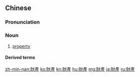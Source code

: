 {{also|財産|财产}}
==Chinese==
{{zh-forms|s=财产}}

===Pronunciation===
{{zh-pron
|m=cáichǎn
|c=coi4 caan2
|h=pfs=chhòi-sán
|mn=châi-sán
|cat=n
}}

===Noun===
{{zh-noun}}

# [[property]] {{zh-mw|m:筆}}

====Derived terms====
{{zh-der|財產保險|財產權|財產稅|財產性|私有財產}}

{{zh-cat|Intermediate}}

[[zh-min-nan:財產]]
[[ko:財產]]
[[kn:財產]]
[[hu:財產]]
[[mg:財產]]
[[ja:財產]]
[[ru:財產]]